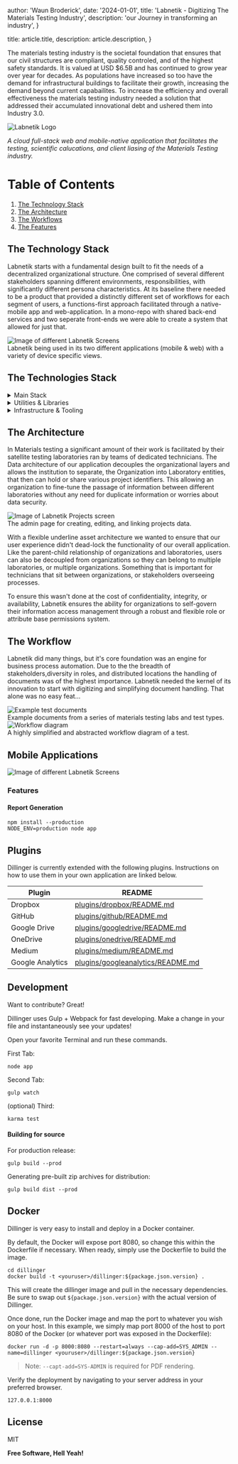 
  author: 'Waun Broderick',
  date: '2024-01-01',
  title: 'Labnetik - Digitizing The Materials Testing Industry',
  description: 'our Journey in transforming an industry',
}

  title: article.title,
  description: article.description,
}


The materials testing industry is the societal foundation that ensures that our civil structures are compliant, quality controled,
and of the highest safety standards. It is valued at USD $6.5B and has continued to grow year over year for decades. As populations
have increased so too have the demand for infrastructural buildings to facilitate their growth, increasing the demand beyond current
capabailites. To increase the efficiency and overall effectiveness the materials testing industry needed a solution that addressed their
accumulated innovational debt and ushered them into Industry 3.0.

<Image src={labnetikLogo} alt="Labnetik Logo" />

_A cloud full-stack web and mobile-native application that facilitates the testing, scientific calucations, and client liasing of the Materials Testing industry._

# Table of Contents

1. [The Technology Stack](#technology)
2. [The Architecture](#architecture)
3. [The Workflows](#workflows)
4. [The Features](#fourth-examplehttpwwwfourthexamplecom)

## The Technology Stack <a name="technology"></a>

Labnetik starts with a fundamental design built to fit the needs of a decentralized organizational structure.
One comprised of several different stakeholders spanning different environments, responsibilities, with significantly different persona characteristics.
At its baseline there needed to be a product that provided a distinctly different set of workflows for each segment of users, a functions-first approach
facilitated through a native-mobile app and web-application. In a mono-repo with shared back-end services and two seperate front-ends we were able to create
a system that allowed for just that.

<Image src={openerImage} alt="Image of different Labnetik Screens" />
<figcaption>
  Labnetik being used in its two different applications (mobile & web) with a
  variety of device specific views.
</figcaption>

## The Technologies Stack

<details>
  <summary>Main Stack</summary>

- [NestJs](https://nestjs.com/) - Back-End Framework
- [React](https://react.dev/) - Front-End Framework
- [React Native](https://reactnative.dev/) - Front-End Framework
- [MongoDB](https://www.mongodb.com/) - NoSQL Database

</details>

<details>
  <summary>Utilities & Libraries</summary>

- [Redux](https://react-redux.js.org/) - Application State Manager
- [ReactQuery](https://tanstack.com/query/v3/) - Data Fetching Management

</details>

<details>
  <summary>Infrastructure & Tooling</summary>

- [Github](https://github.com/) - VCS, CI/CD Repo, Collaboration Center
- [NxCloud](https://nx.app/) - Monorepo CI/CD Tooling
- [AWS](https://aws.amazon.com/) - Infrastructure Services
- [Sentry](https://sentry.io/) - Application Logging, Monitoring and Alerting
- [DataDog](https://www.datadoghq.com/) - Application Observability
- [LaunchDarkly](https://launchdarkly.com/) - Feature Flagging

</details>

## The Architecture <a name="architecture"></a>

In Materials testing a significant amount of their work is facilitated by their satellite
testing laboratories ran by teams of dedicated technicians. The Data architecture
of our application decouples the organizational layers and allows the institution to separate,
the Organization into Laboratory entities, that then can hold or share various project identifiers.
This allowing an organization to fine-tune the passage of information between different
laboratories without any need for duplicate information or worries about data security.

<Image src={projectsMockup} alt="Image of Labnetik Projects screen" />
<figcaption>
  The admin page for creating, editing, and linking projects data.
</figcaption>

With a flexible underline asset architecture we wanted to ensure that our user experience didn't
dead-lock the functionality of our overall application. Like the parent-child relationship of organizations
and laboratories, users can also be decoupled from organizations so they can belong to multiple laboratories,
or multiple organizations. Something that is important for technicians that sit between organizations, or
stakeholders overseeing processes.

To ensure this wasn't done at the cost of confidentiality, integrity, or availability, Labnetik ensures the
ability for organizations to self-govern their information access management through a robust and flexible
role or attribute base permissions system.

## The Workflow <a name="workflows"></a>

Labnetik did many things, but it's core foundation was an engine for business process automation. Due to the the
breadth of stakeholders,diversity in roles, and distributed locations the handling of documents was of the highest
importance. Labnetik needed the kernel of its innovation to start with digitizing and simplifying document handling.
That alone was no easy feat...

<Image src={sampleDocuments} alt="Example test documents" />
<figcaption>
  Example documents from a series of materials testing labs and test types.
</figcaption>

<Image src={labnetikWorkflow} alt="Workflow diagram" />
<figcaption>
  A highly simplified and abstracted workflow diagram of a test.
</figcaption>

## Mobile Applications

<Image src={scheduleMockup} alt="Image of different Labnetik Screens" />

### Features

#### Report Generation

```
npm install --production
NODE_ENV=production node app
```

## Plugins

Dillinger is currently extended with the following plugins.
Instructions on how to use them in your own application are linked below.

| Plugin           | README                                    |
| ---------------- | ----------------------------------------- |
| Dropbox          | [plugins/dropbox/README.md][PlDb]         |
| GitHub           | [plugins/github/README.md][PlGh]          |
| Google Drive     | [plugins/googledrive/README.md][PlGd]     |
| OneDrive         | [plugins/onedrive/README.md][PlOd]        |
| Medium           | [plugins/medium/README.md][PlMe]          |
| Google Analytics | [plugins/googleanalytics/README.md][PlGa] |

## Development

Want to contribute? Great!

Dillinger uses Gulp + Webpack for fast developing.
Make a change in your file and instantaneously see your updates!

Open your favorite Terminal and run these commands.

First Tab:

```
node app
```

Second Tab:

```
gulp watch
```

(optional) Third:

```
karma test
```

#### Building for source

For production release:

```
gulp build --prod
```

Generating pre-built zip archives for distribution:

```
gulp build dist --prod
```

## Docker

Dillinger is very easy to install and deploy in a Docker container.

By default, the Docker will expose port 8080, so change this within the
Dockerfile if necessary. When ready, simply use the Dockerfile to
build the image.

```
cd dillinger
docker build -t <youruser>/dillinger:${package.json.version} .
```

This will create the dillinger image and pull in the necessary dependencies.
Be sure to swap out `${package.json.version}` with the actual
version of Dillinger.

Once done, run the Docker image and map the port to whatever you wish on
your host. In this example, we simply map port 8000 of the host to
port 8080 of the Docker (or whatever port was exposed in the Dockerfile):

```
docker run -d -p 8000:8080 --restart=always --cap-add=SYS_ADMIN --name=dillinger <youruser>/dillinger:${package.json.version}
```

> Note: `--capt-add=SYS-ADMIN` is required for PDF rendering.

Verify the deployment by navigating to your server address in
your preferred browser.

```
127.0.0.1:8000
```

## License

MIT

**Free Software, Hell Yeah!**

[//]: # "These are reference links used in the body of this note and get stripped out when the markdown processor does its job. There is no need to format nicely because it shouldn't be seen. Thanks SO - http://stackoverflow.com/questions/4823468/store-comments-in-markdown-syntax"
[dill]: https://github.com/joemccann/dillinger
[git-repo-url]: https://github.com/joemccann/dillinger.git
[john gruber]: http://daringfireball.net
[df1]: http://daringfireball.net/projects/markdown/
[markdown-it]: https://github.com/markdown-it/markdown-it
[Ace Editor]: http://ace.ajax.org
[node.js]: http://nodejs.org
[Twitter Bootstrap]: http://twitter.github.com/bootstrap/
[jQuery]: http://jquery.com
[@tjholowaychuk]: http://twitter.com/tjholowaychuk
[express]: http://expressjs.com
[AngularJS]: http://angularjs.org
[Gulp]: http://gulpjs.com
[PlDb]: https://github.com/joemccann/dillinger/tree/master/plugins/dropbox/README.md
[PlGh]: https://github.com/joemccann/dillinger/tree/master/plugins/github/README.md
[PlGd]: https://github.com/joemccann/dillinger/tree/master/plugins/googledrive/README.md
[PlOd]: https://github.com/joemccann/dillinger/tree/master/plugins/onedrive/README.md
[PlMe]: https://github.com/joemccann/dillinger/tree/master/plugins/medium/README.md
[PlGa]: https://github.com/RahulHP/dillinger/blob/master/plugins/googleanalytics/README.md
